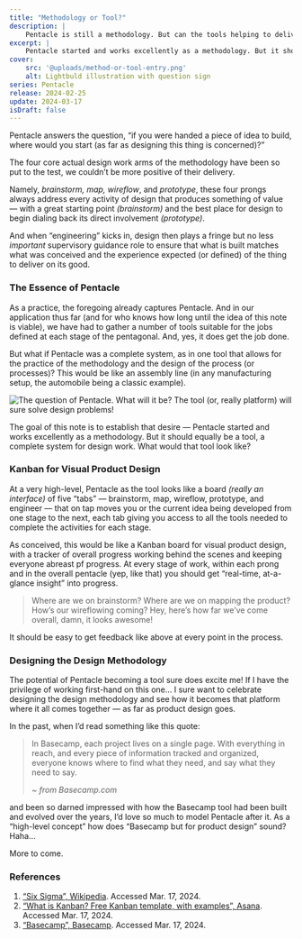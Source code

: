 ```yaml
---
title: "Methodology or Tool?"
description: |
    Pentacle is still a methodology. But can the tools helping to deliver the results of each step be in one place? What if Pentacle is also the tool?
excerpt: |
    Pentacle started and works excellently as a methodology. But it should equally be a tool, a complete system for design work. What would that tool look like? This is our first look into what Pentacle may look and be like as a digital visual product design tool — the design of the design.
cover:
    src: '@uploads/method-or-tool-entry.png'
    alt: Lightbuld illustration with question sign
series: Pentacle
release: 2024-02-25
update: 2024-03-17
isDraft: false
---
```

Pentacle answers the question, “if you were handed a piece of idea to build, where would you start (as far as designing this thing is concerned)?”

The four core actual design work arms of the methodology have been so put to the test, we couldn’t be more positive of their delivery.

Namely, *brainstorm, map, wireflow*, and *prototype*, these four prongs always address every activity of design that produces something of value — with a great starting point *(brainstorm)* and the best place for design to begin dialing back its direct involvement *(prototype)*.

And when “engineering” kicks in, design then plays a fringe but no less *important* supervisory guidance role to ensure that what is built matches what was conceived and the experience expected (or defined) of the thing to deliver on its good.

### The Essence of Pentacle
As a practice, the foregoing already captures Pentacle. And in our application thus far (and for who knows how long until the idea of this note is viable), we have had to gather a number of tools suitable for the jobs defined at each stage of the pentagonal. And, yes, it does get the job done.

But what if Pentacle was a complete system, as in one tool that allows for the practice of the methodology and the design of the process (or processes)? This would be like an assembly line (in any manufacturing setup, the automobile being a classic example).

![The question of Pentacle. What will it be? The tool (or, really platform) will sure solve design problems!](@uploads/method-or-tool-entry.png)

The goal of this note is to establish that desire — Pentacle started and works excellently as a methodology. But it should equally be a tool, a complete system for design work. What would that tool look like?

### Kanban for Visual Product Design
At a very high-level, Pentacle as the tool looks like a board *(really an interface)* of five “tabs” — brainstorm, map, wireflow, prototype, and engineer — that on tap moves you or the current idea being developed from one stage to the next, each tab giving you access to all the tools needed to complete the activities for each stage.

As conceived, this would be like a Kanban board for visual product design, with a tracker of overall progress working behind the scenes and keeping everyone abreast pf progress. At every stage of work, within each prong and in the overall pentacle (yep, like that) you should get “real-time, at-a-glance insight” into progress.

> Where are we on brainstorm? Where are we on mapping the product? How’s our wireflowing coming? Hey, here’s how far we’ve come overall, damn, it looks awesome!

It should be easy to get feedback like above at every point in the process.

### Designing the Design Methodology
The potential of Pentacle becoming a tool sure does excite me! If I have the privilege of working first-hand on this one… I sure want to celebrate designing the design methodology and see how it becomes that platform where it all comes together — as far as product design goes.

In the past, when I’d read something like this quote:

> In Basecamp, each project lives on a single page. With everything in reach, and every piece of information tracked and organized, everyone knows where to find what they need, and say what they need to say.
>
> *~ from Basecamp.com*

and been so darned impressed with how the Basecamp tool had been built and evolved over the years, I’d love so much to model Pentacle after it. As a “high-level concept” how does “Basecamp but for product design” sound? Haha…

More to come.

### References
1. [“Six Sigma”, Wikipedia](https://en.wikipedia.org/wiki/Six_Sigma). Accessed Mar. 17, 2024.
2. [“What is Kanban? Free Kanban template, with examples”, Asana](https://asana.com/resources/what-is-kanban). Accessed Mar. 17, 2024.
3. [“Basecamp”, Basecamp](https://basecamp.com). Accessed Mar. 17, 2024.